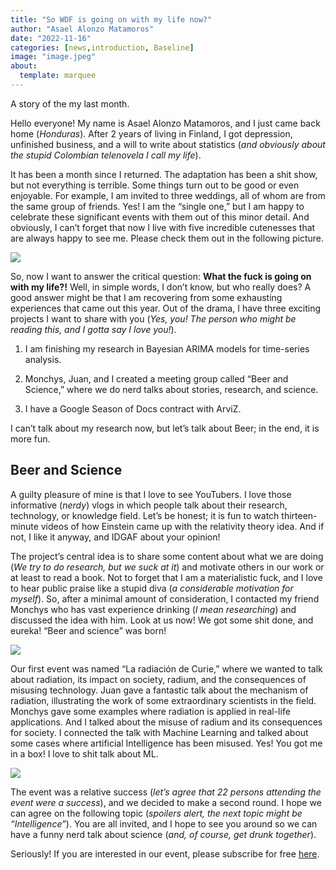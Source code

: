 ```yaml
---
title: "So WDF is going on with my life now?"
author: "Asael Alonzo Matamoros"
date: "2022-11-16"
categories: [news,introduction, Baseline]
image: "image.jpeg"
about:
  template: marquee
---
```


A story of the my last month.

Hello everyone! My name is Asael Alonzo Matamoros, and I just came back home (*Honduras*). After 2 years of living in Finland, I got depression, unfinished business, and a will to write about statistics (*and obviously about the stupid Colombian telenovela I call my life*). 

It has been a month since I returned. The adaptation has been a shit show, but not everything is terrible. Some things turn out to be good or even enjoyable. For example, I am invited to three weddings, all of whom are from the same group of friends. Yes! I am the "single one," but I am happy to celebrate these significant events with them out of this minor detail. And obviously, I can't forget that now I live with five incredible cutenesses that are always happy to see me. Please check them out in the following picture.

![](doggies.jpeg)

So, now I want to answer the critical question: **What the fuck is going on with my life?!** Well, in simple words, I don't know, but who really does? A good answer might be that I am recovering from some exhausting experiences that came out this year. Out of the drama, I have three exciting projects I want to share with you (*Yes, you! The person who might be reading this, and I gotta say I love you!*).

  1. I am finishing my research in Bayesian ARIMA models for time-series analysis.
  
  2. Monchys, Juan, and I created a meeting group called "Beer and Science," where we do nerd talks about stories, research, and science. 
  
  3. I have a Google Season of Docs contract with ArviZ.
  
I can't talk about my research now, but let's talk about Beer; in the end, it is more fun.

## Beer and Science

A guilty pleasure of mine is that I love to see YouTubers. I love those informative (*nerdy*) vlogs in which people talk about their research, technology, or knowledge field. Let's be honest; it is fun to watch thirteen-minute videos of how Einstein came up with the relativity theory idea. And if not, I like it anyway, and IDGAF about your opinion! 

The project's central idea is to share some content about what we are doing (*We try to do research, but we suck at it*) and motivate others in our work or at least to read a book. Not to forget that I am a materialistic fuck, and I love to hear public praise like a stupid diva (*a considerable motivation for myself*). So, after a minimal amount of consideration, I contacted my friend Monchys who has vast experience drinking (*I mean researching*) and discussed the idea with him. Look at us now! We got some shit done, and eureka! "Beer and science" was born!

![](BnS.jpeg)

Our first event was named "La radiación de Curie," where we wanted to talk about radiation, its impact on society, radium, and the consequences of misusing technology. Juan gave a fantastic talk about the mechanism of radiation, illustrating the work of some extraordinary scientists in the field. Monchys gave some examples where radiation is applied in real-life applications. And I talked about the misuse of radium and its consequences for society. I connected the talk with Machine Learning and talked about some cases where artificial Intelligence has been misused. Yes! You got me in a box! I love to shit talk about ML.

![](Curie.jpeg)

The event was a relative success (*let's agree that 22  persons attending the event were a success*), and we decided to make a second round. I hope we can agree on the following topic (*spoilers alert, the next topic might be "Intelligence"*). You are all invited, and I hope to see you around so we can have a funny nerd talk about science (*and, of course, get drunk together*).

Seriously! If you are interested in our event, please subscribe for free [here](https://www.meetup.com/beer-science-hn/).
